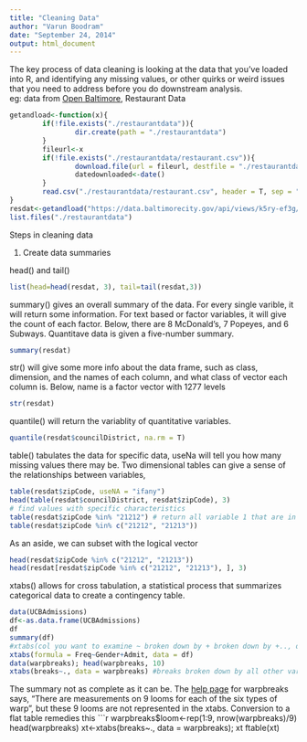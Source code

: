 ```yaml
---
title: "Cleaning Data"
author: "Varun Boodram"
date: "September 24, 2014"
output: html_document
---
```


The key process of data cleaning is looking at the data that you've loaded into R, and identifying any missing values, or other quirks or weird issues that you need to address before you do downstream analysis.   
eg: data from [Open Baltimore](https://data.baltimorecity.gov/Culture-Arts/Restaurants/k5ry-ef3g), Restaurant Data
```r
getandload<-function(x){
        if(!file.exists("./restaurantdata")){
                dir.create(path = "./restaurantdata")
        }
        fileurl<-x
        if(!file.exists("./restaurantdata/restaurant.csv")){
                download.file(url = fileurl, destfile = "./restaurantdata/restaurant.csv", method = "curl")
                datedownloaded<-date()
        }
        read.csv("./restaurantdata/restaurant.csv", header = T, sep = ",")
}
resdat<-getandload("https://data.baltimorecity.gov/api/views/k5ry-ef3g/rows.csv?accessType=DOWNLOAD")
list.files("./restaurantdata")
```
Steps in cleaning data

1. Create data summaries

head() and tail()
```r
list(head=head(resdat, 3), tail=tail(resdat,3))
```
summary() gives an overall summary of the data. For every single varible, it will return some information. For text based or factor variables, it will give the count of each factor. Below, there are 8 McDonald's, 7 Popeyes, and 6 Subways. Quantitave data is given a five-number summary. 
```r
summary(resdat)
```
str() will give some more info about the data frame, such as class, dimension, and the names of each column, and what class of vector each column is. Below, name is a factor vector with 1277 levels
```r
str(resdat)
```
quantile() will return the variablity of quantitative variables. 
```r
quantile(resdat$councilDistrict, na.rm = T)
```
table() tabulates the data for specific data, useNa will tell you how many missing values there may be. Two dimensional tables can give a sense of the relationships between variables, 

```r
table(resdat$zipCode, useNA = "ifany")
head(table(resdat$councilDistrict, resdat$zipCode), 3)
# find values with specific characteristics
table(resdat$zipCode %in% "21212") # return all variable 1 that are in variable 2
table(resdat$zipCode %in% c("21212", "21213"))
```
As an aside, we can subset with the logical vector 
```r
head(resdat$zipCode %in% c("21212", "21213"))
head(resdat[resdat$zipCode %in% c("21212", "21213"), ], 3)
```
xtabs() allows for cross tabulation, a statistical process that summarizes categorical data to create a contingency table. 
```r
data(UCBAdmissions)
df<-as.data.frame(UCBAdmissions)
df
summary(df)
#xtabs(col you want to examine ~ broken down by + broken down by +.., data)
xtabs(formula = Freq~Gender+Admit, data = df)
data(warpbreaks); head(warpbreaks, 10)
xtabs(breaks~., data = warpbreaks) #breaks broken down by all other variables in the data set
```
The summary not as complete as it can be. The [help page](http://www.inside-r.org/r-doc/datasets/warpbreaks) for warpbreaks says, "There are measurements on 9 looms for each of the six types of warp", but these 9 looms are not represented in the xtabs. Conversion to a flat table remedies this
```r
warpbreaks$loom<-rep(1:9, nrow(warpbreaks)/9)
head(warpbreaks)
xt<-xtabs(breaks~., data = warpbreaks); xt
ftable(xt)

